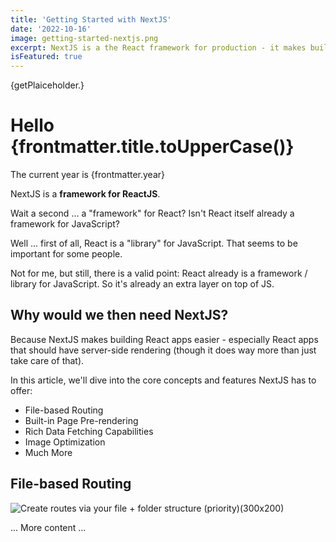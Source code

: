 ```yaml
---
title: 'Getting Started with NextJS'
date: '2022-10-16'
image: getting-started-nextjs.png
excerpt: NextJS is a the React framework for production - it makes building fullstack React apps and sites a breeze and ships with built-in SSR.
isFeatured: true
---
```

{getPlaiceholder.}
# Hello {frontmatter.title.toUpperCase()}

The current year is {frontmatter.year}

NextJS is a **framework for ReactJS**.

Wait a second ... a "framework" for React? Isn't React itself already a framework for JavaScript?

Well ... first of all, React is a "library" for JavaScript. That seems to be important for some people.


Not for me, but still, there is a valid point: React already is a framework / library for JavaScript. So it's already an extra layer on top of JS.

## Why would we then need NextJS?

Because NextJS makes building React apps easier - especially React apps that should have server-side rendering (though it does way more than just take care of that).

In this article, we'll dive into the core concepts and features NextJS has to offer:

- File-based Routing
- Built-in Page Pre-rendering
- Rich Data Fetching Capabilities
- Image Optimization
- Much More

## File-based Routing

![Create routes via your file + folder structure (priority)(300x200)](nextjs-file-based-routing.png)

... More content ...